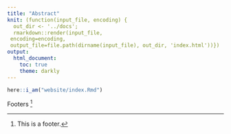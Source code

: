 ```yaml
---
title: "Abstract"
knit: (function(input_file, encoding) {
  out_dir <- '../docs';
  rmarkdown::render(input_file,
 encoding=encoding,
 output_file=file.path(dirname(input_file), out_dir, 'index.html'))})
output:
  html_document:
    toc: true
    theme: darkly
---
```


```r
here::i_am("website/index.Rmd")
```


Footers ^[This is a footer.]
